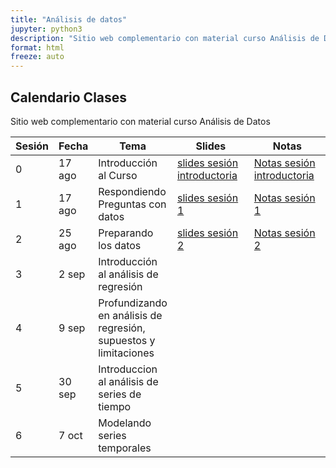 ```yaml
---
title: "Análisis de datos"
jupyter: python3
description: "Sitio web complementario con material curso Análisis de Datos"
format: html
freeze: auto
---
```



## Calendario Clases

Sitio web complementario con material curso Análisis de Datos

| Sesión | Fecha   | Tema | Slides                                  | Notas                                  |
|----------|---------|------|-----------------------------------------|----------------------------------------|
| 0        | 17 ago  |   Introducción al Curso   |   [slides sesión introductoria](sesion0_slides.qmd) |  [Notas sesión introductoria](sesion0_notas.qmd)  |
| 1        | 17 ago  |   Respondiendo Preguntas con datos   |     [slides sesión 1](sesion1_slides.qmd)  |  [Notas sesión 1](sesion1_notas.qmd)   |
| 2        | 25 ago  |   Preparando los datos   |    [slides sesión 2](sesion2_slides.qmd)                                     |   [Notas sesión 2](sesion2_notas.qmd)                                     |
| 3        | 2 sep  |  Introducción al análisis de regresión    |                                         |                                        |
| 4        | 9 sep  |   Profundizando en análisis de regresión, supuestos y limitaciones   |                                         |                                        |
| 5        | 30 sep |   Introduccion al análisis de series de tiempo   |                                         |                                        |
| 6        | 7 oct   |   Modelando series temporales   |                                         |                                        |

